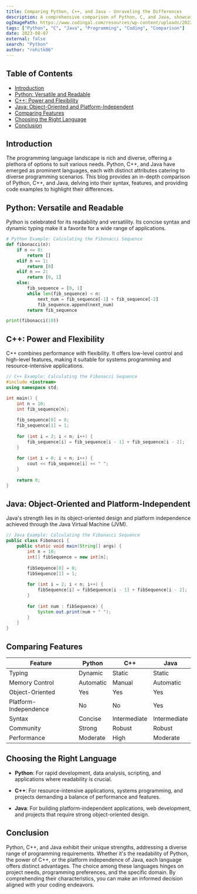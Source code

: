 ```yaml
---
title: Comparing Python, C++, and Java - Unraveling the Differences
description: A comprehensive comparison of Python, C, and Java, showcasing their syntax, features, and providing code examples to highlight their differences.
ogImagePath: https://www.codingal.com/resources/wp-content/uploads/2022/10/1.jpg
tags: ["Python", "C", "Java", "Programming", "Coding", "Comparison"]
date: 2023-08-07
external: false
search: "Python"
author: "rohitk06"
---
```




## Table of Contents

- [Introduction](#introduction)
- [Python: Versatile and Readable](#python-versatile-and-readable)
- [C++: Power and Flexibility](#c-power-and-flexibility)
- [Java: Object-Oriented and Platform-Independent](#java-object-oriented-and-platform-independent)
- [Comparing Features](#comparing-features)
- [Choosing the Right Language](#choosing-the-right-language)
- [Conclusion](#conclusion)

## Introduction

The programming language landscape is rich and diverse, offering a plethora of options to suit various needs. Python, C++, and Java have emerged as prominent languages, each with distinct attributes catering to diverse programming scenarios. This blog provides an in-depth comparison of Python, C++, and Java, delving into their syntax, features, and providing code examples to highlight their differences.

## Python: Versatile and Readable

Python is celebrated for its readability and versatility. Its concise syntax and dynamic typing make it a favorite for a wide range of applications.

```python
# Python Example: Calculating the Fibonacci Sequence
def fibonacci(n):
    if n <= 0:
        return []
    elif n == 1:
        return [0]
    elif n == 2:
        return [0, 1]
    else:
        fib_sequence = [0, 1]
        while len(fib_sequence) < n:
            next_num = fib_sequence[-1] + fib_sequence[-2]
            fib_sequence.append(next_num)
        return fib_sequence

print(fibonacci(10))
```

## C++: Power and Flexibility

C++ combines performance with flexibility. It offers low-level control and high-level features, making it suitable for systems programming and resource-intensive applications.

```cpp
// C++ Example: Calculating the Fibonacci Sequence
#include <iostream>
using namespace std;

int main() {
    int n = 10;
    int fib_sequence[n];
    
    fib_sequence[0] = 0;
    fib_sequence[1] = 1;
    
    for (int i = 2; i < n; i++) {
        fib_sequence[i] = fib_sequence[i - 1] + fib_sequence[i - 2];
    }
    
    for (int i = 0; i < n; i++) {
        cout << fib_sequence[i] << " ";
    }
    
    return 0;
}
```

## Java: Object-Oriented and Platform-Independent

Java's strength lies in its object-oriented design and platform independence achieved through the Java Virtual Machine (JVM).

```java
// Java Example: Calculating the Fibonacci Sequence
public class Fibonacci {
    public static void main(String[] args) {
        int n = 10;
        int[] fibSequence = new int[n];
        
        fibSequence[0] = 0;
        fibSequence[1] = 1;
        
        for (int i = 2; i < n; i++) {
            fibSequence[i] = fibSequence[i - 1] + fibSequence[i - 2];
        }
        
        for (int num : fibSequence) {
            System.out.print(num + " ");
        }
    }
}
```

## Comparing Features

| Feature         | Python       | C++         | Java        |
|-----------------|--------------|-------------|-------------|
| Typing          | Dynamic      | Static      | Static      |
| Memory Control  | Automatic    | Manual      | Automatic   |
| Object-Oriented| Yes          | Yes         | Yes         |
| Platform-Independence | No     | No          | Yes         |
| Syntax          | Concise      | Intermediate| Intermediate|
| Community       | Strong       | Robust      | Robust      |
| Performance     | Moderate     | High        | Moderate    |

## Choosing the Right Language

- **Python**: For rapid development, data analysis, scripting, and applications where readability is crucial.

- **C++**: For resource-intensive applications, systems programming, and projects demanding a balance of performance and features.

- **Java**: For building platform-independent applications, web development, and projects that require strong object-oriented design.

## Conclusion

Python, C++, and Java exhibit their unique strengths, addressing a diverse range of programming requirements. Whether it's the readability of Python, the power of C++, or the platform independence of Java, each language offers distinct advantages. The choice among these languages hinges on project needs, programming preferences, and the specific domain. By comprehending their characteristics, you can make an informed decision aligned with your coding endeavors.

